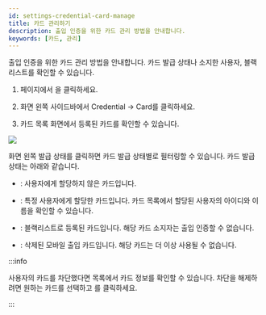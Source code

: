 ```yaml
---
id: settings-credential-card-manage
title: 카드 관리하기
description: 출입 인증을 위한 카드 관리 방법을 안내합니다.
keywords: [카드, 관리]
---
```


출입 인증을 위한 카드 관리 방법을 안내합니다. 카드 발급 상태나 소지한 사용자, 블랙리스트를 확인할 수 있습니다.

1. <Cmd sid='shell.header.launcher' /> 페이지에서 <Cmd sid='shell.header.setting' />을 클릭하세요.

1. 화면 왼쪽 사이드바에서 <Cmd>Credential</Cmd> → <Cmd>Card</Cmd>를 클릭하세요.

1. 카드 목록 화면에서 등록된 카드를 확인할 수 있습니다.

<Image src='/img/biostarx-settings-credentail-card.png' />

화면 왼쪽 발급 상태를 클릭하면 카드 발급 상태별로 필터링할 수 있습니다. 카드 발급 상태는 아래와 같습니다.

* <Cmd sid='setting.card.unassignedCard' product='2' />: 사용자에게 할당하지 않은 카드입니다.

* <Cmd sid='setting.card.assignedCard' product='2' />: 특정 사용자에게 할당한 카드입니다. 카드 목록에서 할당된 사용자의 아이디와 이름을 확인할 수 있습니다.

* <Cmd sid='setting.card.blacklistCard' product='2' />: 블랙리스트로 등록된 카드입니다. 해당 카드 소지자는 출입 인증할 수 없습니다.

* <Cmd sid='setting.card.deletedCsnMobileCard' product='2' />: 삭제된 모바일 출입 카드입니다. 해당 카드는 더 이상 사용될 수 없습니다.

:::info

사용자의 카드를 차단했다면 <Cmd sid='setting.card.blacklistCard' product='2' /> 목록에서 카드 정보를 확인할 수 있습니다. 차단을 해제하려면 원하는 카드를 선택하고 <Cmd sid='setting.card.unblocked' product='2' />를 클릭하세요.

:::